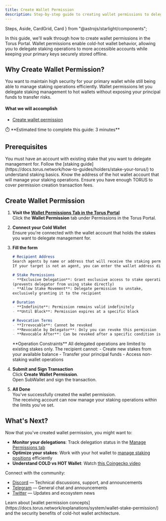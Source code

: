 ```yaml
---
title: Create Wallet Permission
description: Step-by-step guide to creating wallet permissions to delegate staking operations while keeping your keys secure.
---
```


  Steps,
  Aside,
  CardGrid,
  Card
} from "@astrojs/starlight/components";


In this guide, we'll walk through how to create wallet permissions in the Torus Portal.
Wallet permissions enable cold-hot wallet behavior, allowing you to delegate staking operations
to more accessible accounts while keeping your primary keys securely stored offline.

## Why Create Wallet Permission?

You want to maintain high security for your primary wallet while still being able to manage staking operations efficiently.
Wallet permissions let you delegate staking management to hot wallets without exposing your principal funds to transfer risks.

#### What we will accomplish

- [Create wallet permission](#create-wallet-permission)

<Aside>
⏱️ **Estimated time to complete this guide: 3 minutes**
</Aside>

## Prerequisites

<CardGrid>
  <Card title="Wallet with Stake" icon="seti:license">
    You must have an account with existing stake that you want to delegate management for.
    Follow the [staking guide](https://docs.torus.network/how-to-guides/holders/stake-your-torus/) to understand staking basics.
  </Card>
  <Card title="Hot Wallet Account" icon="seti:pipeline">
    Know the address of the hot wallet account that will manage your staking operations.
  </Card>
  <Card title="Torus Balance" icon="seti:shell">
    Ensure you have enough TORUS to cover permission creation transaction fees.
  </Card>
</CardGrid>

## Create Wallet Permission

<Steps>

1. **Visit the [Wallet Permissions Tab in the Torus Portal](https://portal.torus.network/permissions/create-permission/wallet)**  
   Click the <RedText variant="light">**Wallet Permission**</RedText> tab under Permissions in the Torus Portal.

2. **Connect your Cold Wallet**  
   Ensure you're <RedText variant="light">connected with the wallet account</RedText> that holds the stakes you want to delegate management for.

3. **Fill the form**  
   ```md
   # Recipient Address  
   Search agents by name or address that will receive the staking permission.
   If your target is not an agent, you can enter the wallet address directly.

   # Stake Permissions  
   - **Exclusive Delegation**: Grant exclusive access to stake operations 
   (prevents delegator from using stake directly)
   - **Allow Stake Movement**: Delegate permission to unstake, 
   exclusively granting it to the recipient

   # Duration  
   - **Indefinite**: Permission remains valid indefinitely
   - **Until Block**: Permission expires at a specific block

   # Revocation Terms  
   - **Irrevocable**: Cannot be revoked
   - **Revocable by Delegator**: Only you can revoke this permission
   - **Revocable After**: Can be revoked after a specific condition is met
   ```
   
   <Aside type="note">
   **Operation Constraints**   
   All delegated operations are limited to existing stakes only. The recipient cannot:
   - Create new stakes from your available balance
   - Transfer your principal funds
   - Access non-staking wallet operations
   </Aside>

4. **Submit and Sign Transaction**  
   Click <RedText variant="light">**Create Wallet Permission**</RedText>.  
   Open SubWallet and <RedText variant="light">sign the transaction</RedText>.

5. **All Done**  
   You've successfully created the wallet permission.  
   The receiving account can now manage your staking operations within the limits you've set.

</Steps>

## What's Next?

Now that you've created wallet permission, you might want to:

- **Monitor your delegations**: Track delegation status in the [Manage Permissions tab](https://portal.torus.network/permissions/manage-permission)
- **Optimize your stakes**: Work with your hot wallet to [manage staking positions](https://docs.torus.network/how-to-guides/holders/stake-your-torus/) efficiently
- **Understand COLD vs HOT Wallet**: Watch [this Coingecko video](https://www.youtube.com/watch?v=kf28zqP_F2s)     

Connect with the community:
- [Discord](https://discord.gg/torus) — Technical discussions, support, and announcements
- [Telegram](https://t.me/torusnetwork) — General chat and announcements  
- [Twitter](https://x.com/torus_network) — Updates and ecosystem news

<Aside type="tip" title="Want to Learn More?">
Learn about [wallet permission concepts](https://docs.torus.network/explanations/system/wallet-stake-permission/) and the security benefits of cold-hot wallet architecture.
</Aside>